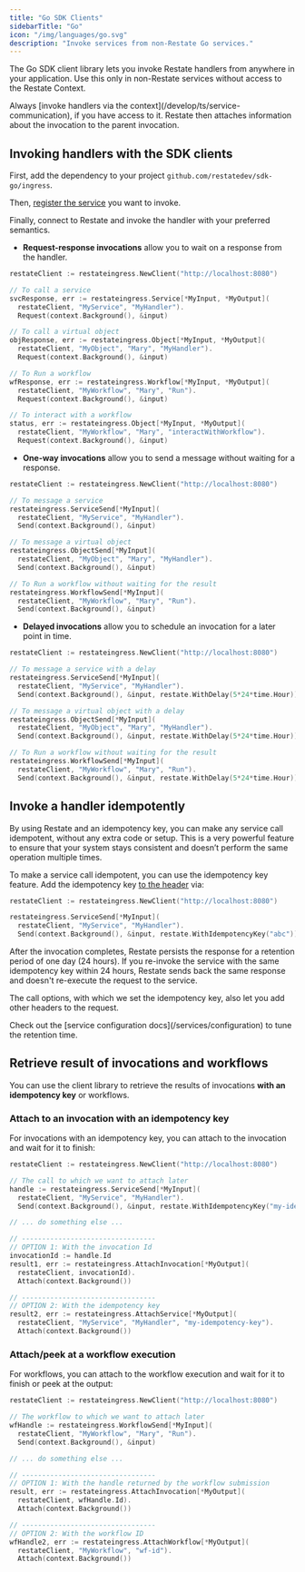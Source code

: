 ```yaml
---
title: "Go SDK Clients"
sidebarTitle: "Go"
icon: "/img/languages/go.svg"
description: "Invoke services from non-Restate Go services."
---
```


The Go SDK client library lets you invoke Restate handlers from anywhere in your application.
Use this only in non-Restate services without access to the Restate Context.

<Info>
    Always [invoke handlers via the context](/develop/ts/service-communication), if you have access to it.
    Restate then attaches information about the invocation to the parent invocation.
</Info>

## Invoking handlers with the SDK clients

First, add the dependency to your project `github.com/restatedev/sdk-go/ingress`.

Then, [register the service](/services/versioning) you want to invoke.

Finally, connect to Restate and invoke the handler with your preferred semantics.

- **Request-response invocations** allow you to wait on a response from the handler.

```go {"CODE_LOAD::go/develop/ingressclients.go#rpc"} 
restateClient := restateingress.NewClient("http://localhost:8080")

// To call a service
svcResponse, err := restateingress.Service[*MyInput, *MyOutput](
  restateClient, "MyService", "MyHandler").
  Request(context.Background(), &input)

// To call a virtual object
objResponse, err := restateingress.Object[*MyInput, *MyOutput](
  restateClient, "MyObject", "Mary", "MyHandler").
  Request(context.Background(), &input)

// To Run a workflow
wfResponse, err := restateingress.Workflow[*MyInput, *MyOutput](
  restateClient, "MyWorkflow", "Mary", "Run").
  Request(context.Background(), &input)

// To interact with a workflow
status, err := restateingress.Object[*MyInput, *MyOutput](
  restateClient, "MyWorkflow", "Mary", "interactWithWorkflow").
  Request(context.Background(), &input)
```

- **One-way invocations** allow you to send a message without waiting for a response.

```go {"CODE_LOAD::go/develop/ingressclients.go#one_way_call"} 
restateClient := restateingress.NewClient("http://localhost:8080")

// To message a service
restateingress.ServiceSend[*MyInput](
  restateClient, "MyService", "MyHandler").
  Send(context.Background(), &input)

// To message a virtual object
restateingress.ObjectSend[*MyInput](
  restateClient, "MyObject", "Mary", "MyHandler").
  Send(context.Background(), &input)

// To Run a workflow without waiting for the result
restateingress.WorkflowSend[*MyInput](
  restateClient, "MyWorkflow", "Mary", "Run").
  Send(context.Background(), &input)
```

- **Delayed invocations** allow you to schedule an invocation for a later point in time.

```go {"CODE_LOAD::go/develop/ingressclients.go#delayed_call"} 
restateClient := restateingress.NewClient("http://localhost:8080")

// To message a service with a delay
restateingress.ServiceSend[*MyInput](
  restateClient, "MyService", "MyHandler").
  Send(context.Background(), &input, restate.WithDelay(5*24*time.Hour))

// To message a virtual object with a delay
restateingress.ObjectSend[*MyInput](
  restateClient, "MyObject", "Mary", "MyHandler").
  Send(context.Background(), &input, restate.WithDelay(5*24*time.Hour))

// To Run a workflow without waiting for the result
restateingress.WorkflowSend[*MyInput](
  restateClient, "MyWorkflow", "Mary", "Run").
  Send(context.Background(), &input, restate.WithDelay(5*24*time.Hour))
```

## Invoke a handler idempotently

By using Restate and an idempotency key, you can make any service call idempotent, without any extra code or setup. This is a very powerful feature to ensure that your system stays consistent and doesn’t perform the same operation multiple times.

To make a service call idempotent, you can use the idempotency key feature.
Add the idempotency key [to the header](https://datatracker.ietf.org/doc/draft-ietf-httpapi-idempotency-key-header/) via:

```go {"CODE_LOAD::go/develop/ingressclients.go#service_idempotent"} 
restateClient := restateingress.NewClient("http://localhost:8080")

restateingress.ServiceSend[*MyInput](
  restateClient, "MyService", "MyHandler").
  Send(context.Background(), &input, restate.WithIdempotencyKey("abc"))
```

After the invocation completes, Restate persists the response for a retention period of one day (24 hours).
If you re-invoke the service with the same idempotency key within 24 hours, Restate sends back the same response and doesn't re-execute the request to the service.


The call options, with which we set the idempotency key, also let you add other headers to the request.

<Info>
    Check out the [service configuration docs](/services/configuration) to tune the retention time.
</Info>

## Retrieve result of invocations and workflows

You can use the client library to retrieve the results of invocations **with an idempotency key** or workflows.

### Attach to an invocation with an idempotency key
For invocations with an idempotency key, you can attach to the invocation and wait for it to finish:

```go {"CODE_LOAD::go/develop/ingressclients.go#service_attach"} 
restateClient := restateingress.NewClient("http://localhost:8080")

// The call to which we want to attach later
handle := restateingress.ServiceSend[*MyInput](
  restateClient, "MyService", "MyHandler").
  Send(context.Background(), &input, restate.WithIdempotencyKey("my-idempotency-key"))

// ... do something else ...

// ---------------------------------
// OPTION 1: With the invocation Id
invocationId := handle.Id
result1, err := restateingress.AttachInvocation[*MyOutput](
  restateClient, invocationId).
  Attach(context.Background())

// ---------------------------------
// OPTION 2: With the idempotency key
result2, err := restateingress.AttachService[*MyOutput](
  restateClient, "MyService", "MyHandler", "my-idempotency-key").
  Attach(context.Background())
```

### Attach/peek at a workflow execution
For workflows, you can attach to the workflow execution and wait for it to finish or peek at the output:

```go {"CODE_LOAD::go/develop/ingressclients.go#workflow_attach"} 
restateClient := restateingress.NewClient("http://localhost:8080")

// The workflow to which we want to attach later
wfHandle := restateingress.WorkflowSend[*MyInput](
  restateClient, "MyWorkflow", "Mary", "Run").
  Send(context.Background(), &input)

// ... do something else ...

// ---------------------------------
// OPTION 1: With the handle returned by the workflow submission
result, err := restateingress.AttachInvocation[*MyOutput](
  restateClient, wfHandle.Id).
  Attach(context.Background())

// ---------------------------------
// OPTION 2: With the workflow ID
wfHandle2, err := restateingress.AttachWorkflow[*MyOutput](
  restateClient, "MyWorkflow", "wf-id").
  Attach(context.Background())
```